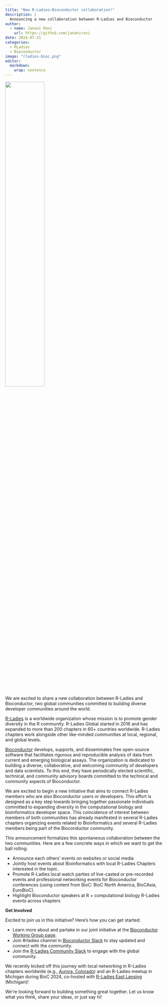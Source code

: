 ```yaml
---
title: "New R-Ladies–Bioconductor collaboration!"
description: |
  Announcing a new collaboration between R-Ladies and Bioconductor
author:
  - name: Janani Ravi
    url: https://github.com/jananiravi
date: 2024-07-21
categories:
  - RLadies
  - Bioconductor
image: "rladies-bioc.png"
editor: 
  markdown: 
    wrap: sentence
---
```


![](rladies-bioc.png){ width=50% fig-align="center"}

We are excited to share a new collaboration between R-Ladies and Bioconductor, two global communities committed to building diverse developer communities around the world.

[R-Ladies](http://rladies.org) is a worldwide organization whose mission is to promote gender diversity in the R community.
R-Ladies Global started in 2016 and has expanded to more than 200 chapters in 60+ countries worldwide.
R-Ladies chapters work alongside other like-minded communities at local, regional, and global levels.  

[Bioconductor](https://www.bioconductor.org/) develops, supports, and disseminates free open-source software that facilitates rigorous and reproducible analysis of data from current and emerging biological assays.
The organization is dedicated to building a diverse, collaborative, and welcoming community of developers and data scientists.
To this end, they have periodically elected scientific, technical, and community advisory boards committed to the technical and community aspects of Bioconductor.

We are excited to begin a new initiative that aims to connect R-Ladies members who are also Bioconductor users or developers.
This effort is designed as a key step towards bringing together passionate individuals committed to expanding diversity in the computational biology and bioinformatics developer space.
This coincidence of interest between members of both communities has already manifested in several R-Ladies chapters organizing events related to Bioinformatics and several R-Ladies members being part of the Bioconductor community. 

This announcement formalizes this spontaneous collaboration between the two communities. 
Here are a few concrete ways in which we want to get the ball rolling:

-   Announce each others' events on websites or social media
-   Jointly host events about Bioinformatics with local R-Ladies Chapters interested in the topic. 
-   Promote R-Ladies local watch parties of live-casted or pre-recorded events and professional networking events for Bioconductor conferences (using content from BioC: BioC North America, BioCAsia, EuroBioC).
-   Highlight Bioconductor speakers at R + computational biology R-Ladies events across chapters

**Get Involved**

Excited to join us in this initiative?
Here's how you can get started:

-   Learn more about and partake in our joint initiative at the [Bioconductor Working Group page](https://workinggroups.bioconductor.org/currently-active-working-groups-committees.html#r-ladies-and-bioc).
-   Join #rladies channel in [Bioconductor Slack](https://slack.bioconductor.org/) to stay updated and connect with the community.
-   Join the [R-Ladies Community Slack](https://guide.rladies.org/comm/slack/) to engage with the global community.

We recently kicked off this journey with local networking in R-Ladies chapters worldwide (e.g., [Aurora, Colorado](https://www.meetup.com/rladies-aurora/events/302185687/)) and an R-Ladies meetup in Michigan during BioC 2024, co-hosted with [R-Ladies East Lansing](https://www.meetup.com/rladies-east-lansing/events/302185529/) (Michigan)!

We\'re looking forward to building something great together.
Let us know what you think, share your ideas, or just say hi!

